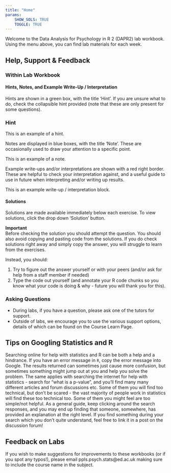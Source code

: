 ---
title: "Home"
params: 
    SHOW_SOLS: TRUE
    TOGGLE: TRUE
---

Welcome to the Data Analysis for Psychology in R 2 (DAPR2) lab workbook. Using the menu above, you can find lab materials for each week. 

## Help, Support & Feedback

### Within Lab Workbook

#### Hints, Notes, and Example Write-Up / Interpretation

Hints are shown in a green box, with the title 'Hint'. If you are unsure what to do, check the collapsible hint provided (note that these are only present for some questions).

:::{.callout-tip appearance="simple" collapse="true"}

### Hint

This is an example of a hint.

:::

Notes are displayed in blue boxes, with the title 'Note'. These are occasionally used to draw your attention to a specific point. 

:::{.callout-note}

This is an example of a note.

:::

Example write-ups and/or interpretations are shown with a red right border. These are helpful to check your interpretation against, and a useful guide to use in future when interpreting and/or writing up results. 


::: {.callout-important icon=false appearance="minimal"}

This is an example write-up / interpretation block. 

:::

#### Solutions 

Solutions are made available immediately below each exercise. To view solutions, click the drop down 'Solution' button. 

__Important__
<br>
Before checking the solution you should attempt the question. You should also avoid copying and pasting code from the solutions. If you do check solutions right away and simply copy the answer, you will struggle to learn from the exercises. 

Instead, you should:

1. Try to figure out the answer yourself or with your peers (and/or ask for help from a staff member if needed)
2. Type the code out yourself (and annotate your R code chunks so you know what your code is doing & why - future you will thank you for this). 

### Asking Questions

- During labs, if you have a question, please ask one of the tutors for support. 
- Outside of labs, we encourage you to use the various support options, details of which can be found on the Course Learn Page.

## Tips on Googling Statistics and R
Searching online for help with statistics and R can be both a help and a hindrance.
If you have an error message in `R`, copy the error message into Google. The results returned can sometimes just cause more confusion, but sometimes something might jump out at you and help you solve the problem. The same applies with searching the internet for help with statistics - search for “what is a p-value”, and you’ll find many many different articles and forum discussions etc. Some of them you will find too technical, but don’t be scared - the vast majority of people work in statistics will find these too technical too. Some of them you might feel are too simple/not helpful. As a general guide, keep clicking around the search responses, and you may end up finding that someone, somewhere, has provided an explanation at the right level. If you find something during your search which you don’t quite understand, feel free to link it in a post on the discussion forum!

## Feedback on Labs
If you wish to make suggestions for improvements to these workbooks (or if you spot any typos!), please email ppls.psych.stats@ed.ac.uk making sure to include the course name in the subject.